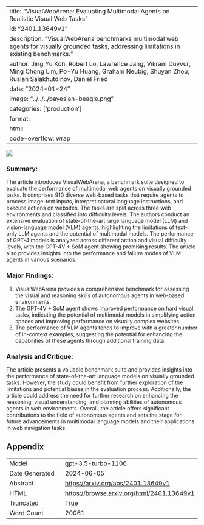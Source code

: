 
---
title: "VisualWebArena: Evaluating Multimodal Agents on Realistic Visual Web Tasks"
id: "2401.13649v1"
description: "VisualWebArena benchmarks multimodal web agents for visually grounded tasks, addressing limitations in existing benchmarks."
author: Jing Yu Koh, Robert Lo, Lawrence Jang, Vikram Duvvur, Ming Chong Lim, Po-Yu Huang, Graham Neubig, Shuyan Zhou, Ruslan Salakhutdinov, Daniel Fried
date: "2024-01-24"
image: "../../../bayesian-beagle.png"
categories: ['production']
format:
  html:
    code-overflow: wrap
---

![](../../../bayesian-beagle.png)

### Summary:

The article introduces VisualWebArena, a benchmark suite designed to evaluate the performance of multimodal web agents on visually grounded tasks. It comprises 910 diverse web-based tasks that require agents to process image-text inputs, interpret natural language instructions, and execute actions on websites. The tasks are split across three web environments and classified into difficulty levels. The authors conduct an extensive evaluation of state-of-the-art large language model (LLM) and vision-language model (VLM) agents, highlighting the limitations of text-only LLM agents and the potential of multimodal models. The performance of GPT-4 models is analyzed across different action and visual difficulty levels, with the GPT-4V + SoM agent showing promising results. The article also provides insights into the performance and failure modes of VLM agents in various scenarios.

### Major Findings:
1. VisualWebArena provides a comprehensive benchmark for assessing the visual and reasoning skills of autonomous agents in web-based environments.
2. The GPT-4V + SoM agent shows improved performance on hard visual tasks, indicating the potential of multimodal models in simplifying action spaces and improving performance on visually complex websites.
3. The performance of VLM agents tends to improve with a greater number of in-context examples, suggesting the potential for enhancing the capabilities of these agents through additional training data.

### Analysis and Critique:
The article presents a valuable benchmark suite and provides insights into the performance of state-of-the-art language models on visually grounded tasks. However, the study could benefit from further exploration of the limitations and potential biases in the evaluation process. Additionally, the article could address the need for further research on enhancing the reasoning, visual understanding, and planning abilities of autonomous agents in web environments. Overall, the article offers significant contributions to the field of autonomous agents and sets the stage for future advancements in multimodal language models and their applications in web navigation tasks.

## Appendix

|          |          |
|----------|----------|
| Model     | gpt-3.5-turbo-1106       |
| Date Generated     | 2024-06-05       |
| Abstract | [https://arxiv.org/abs/2401.13649v1](https://arxiv.org/abs/2401.13649v1)        |
| HTML     | [https://browse.arxiv.org/html/2401.13649v1](https://browse.arxiv.org/html/2401.13649v1)       |
| Truncated       | True       |
| Word Count       | 20061       |